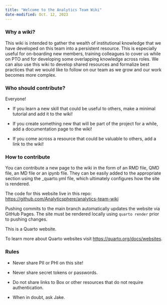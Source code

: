 ```yaml
---
title: "Welcome to the Analytics Team Wiki"
date-modified: Oct. 12, 2023
---
```


### Why a wiki?

This wiki is intended to gather the wealth of institutional knowledge that we have developed on this team into a persistent resource. This is especially useful for on-boarding new members, training colleagues to cover us while on PTO and for developing some overlapping knowledge across roles. We can also use this wiki to develop shared resources and formalize best practices that we would like to follow on our team as we grow and our work becomes more complex.

### Who should contribute?

Everyone!

-   If you learn a new skill that could be useful to others, make a minimal tutorial and add it to the wiki!

-   If you create something new that will be part of the project for a while, add a documentation page to the wiki!

-   If you come across a resource that could be valuable to others, add a link to the wiki!

### **How to contribute**

You can contribute a new page to the wiki in the form of an RMD file, QMD file, an MD file or an ipynb file. They can be easily added to the appropriate section using the \_quarto.yml file, which ultimately configures how the site is rendered.

The code for this website live in this repo: <https://github.com/Analyticsphere/analytics-team-wiki>

Pushing commits to the main branch automatically updates the website via GitHub Pages. The site must be rendered locally using `quarto render` prior to pushing changes.

This is a Quarto website.

To learn more about Quarto websites visit <https://quarto.org/docs/websites>.

### Rules

-   Never share PII or PHI on this site!

-   Never share secret tokens or passwords.

-   Do not share links to Box or other resources that do not require authentication.

-   When in doubt, ask Jake.
